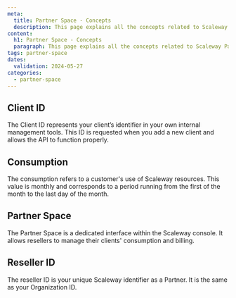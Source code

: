 ```yaml
---
meta:
  title: Partner Space - Concepts
  description: This page explains all the concepts related to Scaleway Partner Space
content:
  h1: Partner Space - Concepts
  paragraph: This page explains all the concepts related to Scaleway Partner Space
tags: partner-space
dates:
  validation: 2024-05-27
categories:
  - partner-space
---
```


## Client ID

The Client ID represents your client’s identifier in your own internal management tools. This ID is requested when you add a new client and allows the API to function properly. 

## Consumption

The consumption refers to a customer's use of Scaleway resources. This value is monthly and corresponds to a period running from the first of the month to the last day of the month. 

## Partner Space

The Partner Space is a dedicated interface within the Scaleway console. It allows resellers to manage their clients' consumption and billing. 


## Reseller ID

The reseller ID is your unique Scaleway identifier as a Partner. It is the same as your Organization ID.